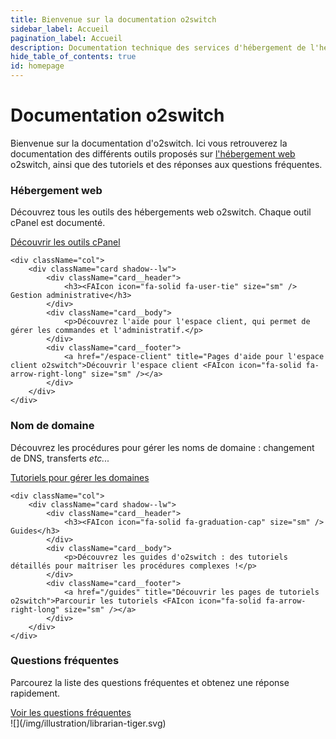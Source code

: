 ```yaml
---
title: Bienvenue sur la documentation o2switch
sidebar_label: Accueil
pagination_label: Accueil
description: Documentation technique des services d'hébergement de l'hébergeur web Français o2switch
hide_table_of_contents: true
id: homepage
---
```



# Documentation o2switch

Bienvenue sur la documentation d'o2switch. Ici vous retrouverez la documentation des différents outils proposés sur
[l'hébergement web](https://www.o2switch.fr/hebergement-illimite/) o2switch, ainsi que des tutoriels et des réponses aux
questions fréquentes.


<div className="flex-grid home-card-container">
    <div className="col">
        <div className="card shadow--lw">
            <div className="card__header">
                <h3><FAIcon icon="fa-solid fa-screwdriver-wrench" size="sm" /> Hébergement web</h3>
            </div>
            <div className="card__body">
                <p>Découvrez tous les outils des hébergements web o2switch. Chaque outil cPanel est documenté.</p>
            </div>
            <div className="card__footer">
                <a href="/cpanel" title="Documentation des outils cPanel">Découvrir les outils cPanel <FAIcon icon="fa-solid fa-arrow-right-long" size="sm" /></a>
            </div>
        </div>
    </div>

    <div className="col">
        <div className="card shadow--lw">
            <div className="card__header">
                <h3><FAIcon icon="fa-solid fa-user-tie" size="sm" /> Gestion administrative</h3>
            </div>
            <div className="card__body">
                <p>Découvrez l'aide pour l'espace client, qui permet de gérer les commandes et l'administratif.</p>
            </div>
            <div className="card__footer">
                <a href="/espace-client" title="Pages d'aide pour l'espace client o2switch">Découvrir l'espace client <FAIcon icon="fa-solid fa-arrow-right-long" size="sm" /></a>
            </div>
        </div>
    </div>    
</div>


<div className="flex-grid home-card-container">
    <div className="col">
        <div className="card shadow--lw">
            <div className="card__header">
                <h3><FAIcon icon="fa-solid fa-earth-europe" size="sm" /> Nom de domaine</h3>
            </div>
            <div className="card__body">
                <p>Découvrez les procédures pour gérer les noms de domaine : changement de DNS, transferts <i>etc...</i></p>
            </div>
            <div className="card__footer">
                <a href="/nom-de-domaine" title="Tutoriels pour les noms de domaines">Tutoriels pour gérer les domaines <FAIcon icon="fa-solid fa-arrow-right-long" size="sm" /></a>
            </div>
        </div>
    </div>

    <div className="col">
        <div className="card shadow--lw">
            <div className="card__header">
                <h3><FAIcon icon="fa-solid fa-graduation-cap" size="sm" /> Guides</h3>
            </div>
            <div className="card__body">
                <p>Découvrez les guides d'o2switch : des tutoriels détaillés pour maîtriser les procédures complexes !</p>
            </div>
            <div className="card__footer">
                <a href="/guides" title="Découvrir les pages de tutoriels o2switch">Parcourir les tutoriels <FAIcon icon="fa-solid fa-arrow-right-long" size="sm" /></a>
            </div>
        </div>
    </div>    
</div>

<div className="flex-grid home-card-container">
    <div className="col">
        <div className="card shadow--lw">
            <div className="card__header">
                <h3><FAIcon icon="fa-solid fa-circle-question" size="sm" /> Questions fréquentes</h3>
            </div>
            <div className="card__body">
                <p>Parcourez la liste des questions fréquentes et obtenez une réponse rapidement.</p>
            </div>
            <div className="card__footer">
                <a href="/questions" title="Naviguez dans les questions fréquentes">Voir les questions fréquentes <FAIcon icon="fa-solid fa-arrow-right-long" size="sm" /></a>
            </div>
        </div>
    </div>
    <div className="col">
    </div>
</div>

<div class="container margin-top--xl">
<div class="row">
<div class="col col--6 col--offset-3">
![](/img/illustration/librarian-tiger.svg)
</div>
</div>
</div>